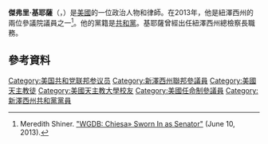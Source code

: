 {{expand English|time=2019-02-12T09:21:04+00:00}}
'''傑弗里·基耶薩'''（{{lang-en|Jeffrey Chiesa}}，{{bd|1965年|6月22日}}）是[[美國|美國]]的一位政治人物和律師。在2013年，他是紐澤西州的兩位參議院議員之一<ref name="WGDB: Chiesa» Sworn In as Senator">Meredith Shiner. [http://www.cq.com/doc/news-4291937?wr=bzR2QWhQbmtjMG11Q0JVQklBaHNuQQ "WGDB: Chiesa» Sworn In as Senator"] (June 10, 2013).</ref>。他的黨籍是[[共和黨_(美國)|共和黨]]。基耶薩曾經出任紐澤西州總檢察長職務。

== 參考資料 ==
{{reflist}}

{{Authority control}}
{{DEFAULTSORT:Chiesa}}
[[Category:美国共和党联邦参议员|Category:美国共和党联邦参议员]]
[[Category:新澤西州聯邦參議員|Category:新澤西州聯邦參議員]]
[[Category:美國天主教徒|Category:美國天主教徒]]
[[Category:美國天主教大學校友|Category:美國天主教大學校友]]
[[Category:美國任命制參議員|Category:美國任命制參議員]]
[[Category:新澤西州共和黨黨員|Category:新澤西州共和黨黨員]]
{{美國人物小作品}}